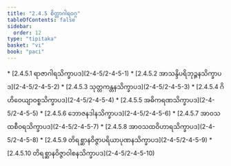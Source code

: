```yaml
---
title: "2.4.5 စိတ္တာဂါရဝဂ္ဂ"
tableOfContents: false
sidebar:
  order: 12
type: "tipitaka"
basket: "vi"
book: "paci"
---
```



<DynamicBreadcrumb />



<TableOfContents book="paci" section="2.4.5">
* [2.4.5.1 ရာဇာဂါရသိက္ခာပဒ](2-4-5/2-4-5-1)
* [2.4.5.2 အာသန္ဒိပရိဘုဉ္ဇနသိက္ခာပဒ](2-4-5/2-4-5-2)
* [2.4.5.3 သုတ္တကန္တနသိက္ခာပဒ](2-4-5/2-4-5-3)
* [2.4.5.4 ဂိဟိဝေယျာဝစ္စသိက္ခာပဒ](2-4-5/2-4-5-4)
* [2.4.5.5 အဓိကရဏသိက္ခာပဒ](2-4-5/2-4-5-5)
* [2.4.5.6 ဘောဇနဒါနသိက္ခာပဒ](2-4-5/2-4-5-6)
* [2.4.5.7 အာဝသထစီဝရသိက္ခာပဒ](2-4-5/2-4-5-7)
* [2.4.5.8 အာဝသထဝိဟာရသိက္ခာပဒ](2-4-5/2-4-5-8)
* [2.4.5.9 တိရစ္ဆာနဝိဇ္ဇာပရိယာပုဏနသိက္ခာပဒ](2-4-5/2-4-5-9)
* [2.4.5.10 တိရစ္ဆာနဝိဇ္ဇာဝါစနသိက္ခာပဒ](2-4-5/2-4-5-10)
</TableOfContents>